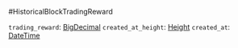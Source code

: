 #HistoricalBlockTradingReward

`trading_reward`: [BigDecimal]
`created_at_height`: [Height]
`created_at`: [DateTime]

[BigDecimal]: /types/big_decimal
[Height]: /types/height
[DateTime]: /types/date_time
